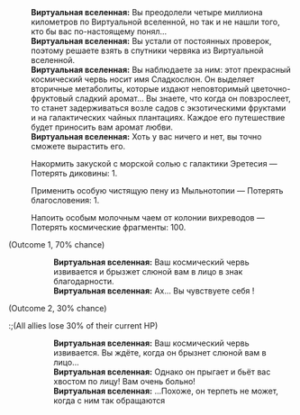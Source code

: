 {{Диалог Начало}}
:'''Виртуальная вселенная:''' Вы преодолели четыре миллиона километров по Виртуальной вселенной, но так и не нашли того, кто бы вас по-настоящему понял...
:'''Виртуальная вселенная:''' Вы устали от постоянных проверок, поэтому решаете взять в спутники червяка из Виртуальной вселенной.
:'''Виртуальная вселенная:''' Вы наблюдаете за ним: этот прекрасный космический червь носит имя Сладкослюн. Он выделяет вторичные метаболиты, которые издают неповторимый цветочно-фруктовый сладкий аромат... Вы знаете, что когда он повзрослеет, то станет задерживаться возле садов с экзотическими фруктами и на галактических чайных плантациях. Каждое его путешествие будет приносить вам аромат любви.
:'''Виртуальная вселенная:''' Хоть у вас ничего и нет, вы точно сможете вырастить его.
:{{Диалог|Звезда}} Накормить закуской с морской солью с галактики Эретесия &mdash; Потерять диковины: 1.
:{{Диалог|Звезда}} Применить особую чистящую пену из Мыльнотопии &mdash; Потерять благословения: 1.
:{{Диалог|Звезда}} Напоить особым молочным чаем от колонии вихреводов &mdash; Потерять космические фрагменты: 100.
;(Outcome 1, 70% chance)
::'''Виртуальная вселенная:''' Ваш космический червь извивается и брызжет слюной вам в лицо в знак благодарности.
::'''Виртуальная вселенная:''' Ах... Вы чувствуете себя {{MC|ж=такой счастливой|м=таким счастливым}}!
;(Outcome 2, 30% chance)
:;(All allies lose 30% of their current HP)
::'''Виртуальная вселенная:''' Ваш космический червь извивается. Вы ждёте, когда он брызнет слюной вам в лицо...
::'''Виртуальная вселенная:''' Однако он прыгает и бьёт вас хвостом по лицу! Вам очень больно!
::'''Виртуальная вселенная:''' ...Похоже, он терпеть не может, когда с ним так обращаются
{{Диалог Конец}}